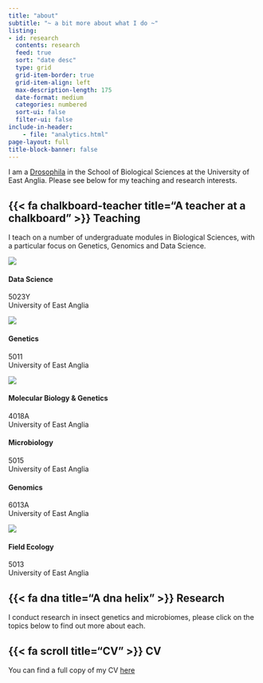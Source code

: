 ```yaml
---
title: "about"
subtitle: "~ a bit more about what I do ~"
listing:
- id: research
  contents: research
  feed: true
  sort: "date desc"
  type: grid
  grid-item-border: true
  grid-item-align: left
  max-description-length: 175
  date-format: medium
  categories: numbered
  sort-ui: false
  filter-ui: false
include-in-header: 
    - file: "analytics.html"  
page-layout: full
title-block-banner: false
---
```


I am a [Drosophila](https://www.instagram.com/drosothephila/) in the School of Biological Sciences at the University of East Anglia. Please see below for my teaching and research interests.

## {{< fa chalkboard-teacher title="A teacher at a chalkboard" >}} Teaching

I teach on a number of undergraduate modules in Biological Sciences, with a particular focus on Genetics, Genomics and Data Science. 

:::{.grid}

::: {.g-col-12 #sec-curr}

:::

::: {.g-col-12 .g-col-md-4}
<div class="card h-100">
<div class="card-body d-flex flex-column">
<img src="images/data_sci.png" class="card-img-top">
<h4 class="card-title">Data Science</h4>
<p class="card-subtitle">5023Y<br>
University of East Anglia</p>
<div class="card-text text-center">
<p></p>
</div>
<div class="text-center">
</div>
</div>
</div>

:::

::: {.g-col-12 .g-col-md-4}
<div class="card h-100">
<div class="card-body d-flex flex-column">
<img src="images/Sanger_Sequencing_heterozygous_point_mutation.png" class="card-img-top">
<h4 class="card-title">Genetics</h4>
<p class="card-subtitle">5011<br>
University of East Anglia</p>
<div class="card-text text-center">
<p></p>
</div>
<div class="text-center">
</div>
</div>
</div>

:::

::: {.g-col-12 .g-col-md-4}
<div class="card h-100">
<div class="card-body d-flex flex-column">
<img src="images/drosophila.jpg" class="card-img-top">
<h4 class="card-title">Molecular Biology & Genetics</h4>
<p class="card-subtitle">4018A<br>
University of East Anglia</p>
<div class="card-text text-center">
<p></p>
</div>
<div class="text-center">
</div>
</div>
</div>

:::

::: {.g-col-12 .g-col-md-4}
<div class="card h-100">
<div class="card-body d-flex flex-column">
<h4 class="card-title">Microbiology</h4>
<p class="card-subtitle">5015<br>
University of East Anglia</p>
<div class="card-text text-center">
<p></p>
</div>
<div class="text-center">
</div>
</div>
</div>

:::

::: {.g-col-12 .g-col-md-4}
<div class="card h-100">
<div class="card-body d-flex flex-column">
<h4 class="card-title">Genomics</h4>
<p class="card-subtitle">6013A<br>
University of East Anglia</p>
<div class="card-text text-center">
<p></p>
</div>
<div class="text-center">
</div>
</div>
</div>

:::

::: {.g-col-12 .g-col-md-4}
<div class="card h-100">
<div class="card-body d-flex flex-column">
<img src="images/ireland.jpg" class="card-img-top">
<h4 class="card-title">Field Ecology</h4>
<p class="card-subtitle">5013<br>
University of East Anglia</p>
<div class="card-text text-center">
<p></p>
</div>
<div class="text-center">
</div>
</div>
</div>

:::

:::


## {{< fa dna title="A dna helix" >}} Research 

I conduct research in insect genetics and microbiomes, please click on the topics below to find out more about each.

:::{#research}
:::

## {{< fa scroll title="CV" >}} CV


You can find a full copy of my CV [here](https://github.com/Philip-Leftwich/PL_CV/blob/master/Philip_Leftwich_CV.pdf)
